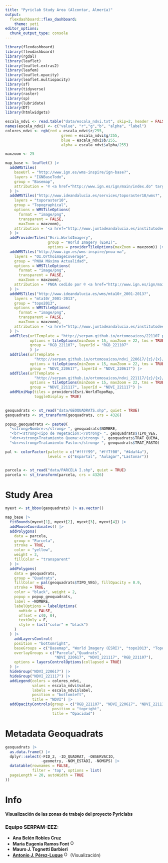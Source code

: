```yaml
---
title: "Pyriclab Study Area (Alcontar, Almería)"
output: 
  flexdashboard::flex_dashboard:
    theme: yeti
editor_options: 
  chunk_output_type: console
---
```


```r
library(flexdashboard)
library(flexdashboard)
library(rgdal)
library(leaflet) 
library(leaflet.extras2)
library(leafem)
library(leaflet.opacity)
library(leaflet.multiopacity)
library(sf)
library(tidyverse)
library(raster)
library(sp)
library(lubridate)
library(DT)
library(htmlwidgets)
```

```r
escala_ndvi <- read.table("data/escala_ndvi.txt", skip=2, header = FALSE, sep = ",") 
names(escala_ndvi) <- c("value", "r","g","b", "alpha", "label")
colores_ndvi <- rgb(red = escala_ndvi$r/255, 
                         green = escala_ndvi$g/255, 
                         blue = escala_ndvi$b/255, 
                         alpha = escala_ndvi$alpha/255)
```


```r
maxzoom <- 25 

map_base <- leaflet() |>
  addWMSTiles(
    baseUrl = "http://www.ign.es/wms-inspire/ign-base?",
    layers = "IGNBaseTodo",
    group = "Basemap",
    attribution = '© <a href="http://www.ign.es/ign/main/index.do" target="_blank">Instituto Geográfico Nacional de España</a>'
  ) |>  
  addWMSTiles("http://www.ideandalucia.es/services/toporaster10/wms?",
    layers = "toporaster10",
    group = "Topographical",
    options = WMSTileOptions(
      format = "image/png", 
      transparent = FALSE, 
      maxZoom = maxzoom),
    attribution = '<a href="http://www.juntadeandalucia.es/institutodeestadisticaycartografia" target="_blank">Instituto de Estadística y Cartografía de Andalucía</a>'
  ) |> 
  addProviderTiles("Esri.WorldImagery", 
                   group = "World Imagery (ESRI)",
                   options = providerTileOptions(maxZoom = maxzoom)) |> 
  addWMSTiles("http://www.ign.es/wms-inspire/pnoa-ma",
    layers = "OI.OrthoimageCoverage",
    group = "PNOA Máxima Actualidad",
    options = WMSTileOptions(
      format = "image/png", 
      transparent = FALSE, 
      maxZoom = maxzoom),
    attribution = 'PNOA cedido por © <a href="http://www.ign.es/ign/main/index.do" target="_blank">Instituto Geográfico Nacional de España</a>'
  ) |> 
  addWMSTiles("http://www.ideandalucia.es/wms/mta10r_2001-2013?",
    layers = "mta10r_2001-2013",
    group = "topo2013",
    options = WMSTileOptions(
      format = "image/png", 
      transparent = FALSE,
      maxZoom = maxzoom),
    attribution = '<a href="http://www.juntadeandalucia.es/institutodeestadisticaycartografia" target="_blank">Instituto de Estadística y Cartografía de Andalucía</a>'
  ) |> 
  addTiles(urlTemplate = "http://serpam.github.io/ortomosaicos/221107_pyriclab/{z}/{x}/{-y}.png", 
           options = tileOptions(minZoom = 15, maxZoom = 22, tms = TRUE), 
           group = "RGB_221107", layerId = "RGB_221107"
           ) |> 
  addTiles(urlTemplate =
             "http://serpam.github.io/ortomosaicos/ndvi_220617/{z}/{x}/{-y}.png", 
           options = tileOptions(minZoom = 15, maxZoom = 22, tms = TRUE), 
           group = "NDVI_220617", layerId = "NDVI_220617") |> 
  addTiles(urlTemplate =
             "http://serpam.github.io/ortomosaicos/ndvi_221117/{z}/{x}/{-y}.png", 
           options = tileOptions(minZoom = 15, maxZoom = 22, tms = TRUE), 
           group = "NDVI_221117", layerId = "NDVI_221117") |>
  addMiniMap(tiles = providers$Esri.WorldTopoMap, 
             toggleDisplay = TRUE) 
  
```

```r
geoquadrats <- st_read("data/GEOQUADRATS.shp", quiet = TRUE)
geoquadrats <- st_transform(geoquadrats, crs = 4326)

popup_geoquadrats <- paste0(
  "<strong>Nombre:</strong> ", geoquadrats$NOMBRE,
  "<br><strong>Tipo de Vegetación:</strong> ", geoquadrats$TIPO_VEG,
  "<br><strong>Tratamiento Quema:</strong> ", geoquadrats$TRAT_QUEMA,
  "<br><strong>Tratamiento Pasto:</strong> ", geoquadrats$TRAT_PASTO)

pal <- colorFactor(palette = c("#ffff99", "#ff7f00", "#4daf4a"),
                   levels = c("Espartal", "Aulagar","Lastonar"))


parcela <- st_read("data/PARCELA I.shp", quiet = TRUE)
parcela <- st_transform(parcela, crs = 4326)
```


Study Area
===================================== 
```r
myext <- st_bbox(geoquadrats) |> as.vector()

map_base |> 
  fitBounds(myext[1], myext[2], myext[3], myext[4]) |> 
  addMouseCoordinates() |> 
  addPolygons(
    data = parcela, 
    group = "Parcela", 
    stroke = TRUE, 
    color = "yellow", 
    weight = 3,
    fillColor = "transparent"
  ) |> 
  addPolygons(
    data = geoquadrats,
    group = "Quadrats",
    fillColor = pal(geoquadrats$TIPO_VEG), fillOpacity = 0.9,
    stroke = TRUE,
    color = "black", weight = 2,
    popup = popup_geoquadrats,
    label = ~NOMBRE,
    labelOptions = labelOptions(
      noHide = FALSE,
      offset = c(0, 0),
      textOnly = F,
      style = list("color" = "black")
    )
  ) |> 
    addLayersControl(
    position = "bottomright",
    baseGroups = c("Basemap", "World Imagery (ESRI)", "topo2013", "Topographical","PNOA Máxima Actualidad"),
    overlayGroups = c("Parcela","Quadrats", 
                      "NDVI_220617", "NDVI_221117", "RGB_221107"), 
    options = layersControlOptions(collapsed = TRUE) 
  ) |> 
  hideGroup("NDVI_220617") |>
  hideGroup("NDVI_221117") |>
  addLegend(colors = colores_ndvi, 
            values = escala_ndvi$value, 
            labels = escala_ndvi$label,
            position = "bottomleft", 
            title = "NDVI") |> 
  addOpacityControls(group = c("RGB_221107", "NDVI_220617", "NDVI_221117"), 
                     position = "topright", 
                     title = "Opacidad")

```


Metadata Geoquadrats
===================================== 
```r
geoquadrats |> 
  as.data.frame() |> 
  dplyr::select(-FID_2, -ID_QUADRAT, -OBSERVACIO,
                -geometry, -NOM_ESTADI, -NOMGPS) |> 
  datatable(rownames = FALSE,
            filter = 'top', options = list(
  pageLength = 20, autoWidth = TRUE
))
```



Info
=============================================================================

**Visualización de las zonas de trabajo del proyecto Pyriclabs**

### Equipo SERPAM-EEZ: 

- **Ana Belén Robles Cruz**
- **Maria Eugenia Ramos Font** <a href="https://orcid.org/0000-0002-4888-0401" target="orcid.widget"> <img src="https://info.orcid.org/wp-content/uploads/2019/11/orcid_16x16.png" alt="ORCID logo" width="16" height="16"/></a>
-   **Mauro J. Tognetti Barbieri** 
- [**Antonio J. Pérez-Luque**](https://github.com/ajpelu) <a href="https://orcid.org/0000-0002-1747-0469" target="orcid.widget"> <img src="https://info.orcid.org/wp-content/uploads/2019/11/orcid_16x16.png" alt="ORCID logo" width="16" height="16"/></a> (Visualización)



 

